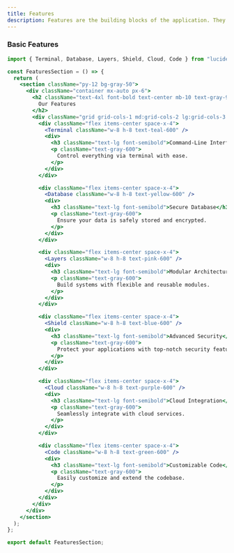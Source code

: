 ```yaml
---
title: Features
description: Features are the building blocks of the application. They are the reusable components that can be used in different parts of the application.
---
```


### Basic Features
<Preview>
<BasicFeatures />
</Preview>

```jsx showLineNumbers
import { Terminal, Database, Layers, Shield, Cloud, Code } from "lucide-react";

const FeaturesSection = () => {
  return (
    <section className="py-12 bg-gray-50">
      <div className="container mx-auto px-6">
        <h2 className="text-4xl font-bold text-center mb-10 text-gray-900">
          Our Features
        </h2>
        <div className="grid grid-cols-1 md:grid-cols-2 lg:grid-cols-3 gap-8">
          <div className="flex items-center space-x-4">
            <Terminal className="w-8 h-8 text-teal-600" />
            <div>
              <h3 className="text-lg font-semibold">Command-Line Interface</h3>
              <p className="text-gray-600">
                Control everything via terminal with ease.
              </p>
            </div>
          </div>

          <div className="flex items-center space-x-4">
            <Database className="w-8 h-8 text-yellow-600" />
            <div>
              <h3 className="text-lg font-semibold">Secure Database</h3>
              <p className="text-gray-600">
                Ensure your data is safely stored and encrypted.
              </p>
            </div>
          </div>

          <div className="flex items-center space-x-4">
            <Layers className="w-8 h-8 text-pink-600" />
            <div>
              <h3 className="text-lg font-semibold">Modular Architecture</h3>
              <p className="text-gray-600">
                Build systems with flexible and reusable modules.
              </p>
            </div>
          </div>

          <div className="flex items-center space-x-4">
            <Shield className="w-8 h-8 text-blue-600" />
            <div>
              <h3 className="text-lg font-semibold">Advanced Security</h3>
              <p className="text-gray-600">
                Protect your applications with top-notch security features.
              </p>
            </div>
          </div>

          <div className="flex items-center space-x-4">
            <Cloud className="w-8 h-8 text-purple-600" />
            <div>
              <h3 className="text-lg font-semibold">Cloud Integration</h3>
              <p className="text-gray-600">
                Seamlessly integrate with cloud services.
              </p>
            </div>
          </div>

          <div className="flex items-center space-x-4">
            <Code className="w-8 h-8 text-green-600" />
            <div>
              <h3 className="text-lg font-semibold">Customizable Code</h3>
              <p className="text-gray-600">
                Easily customize and extend the codebase.
              </p>
            </div>
          </div>
        </div>
      </div>
    </section>
  );
};

export default FeaturesSection;
```